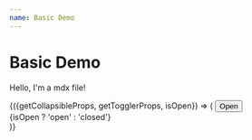 ```yaml
---
name: Basic Demo
---
```



# Basic Demo

Hello, I'm a mdx file!

<Playground>
  <Collapse defaultOpen>
    {({getCollapsibleProps, getTogglerProps, isOpen}) => (
      <React.Fragment>
        <button {...getTogglerProps()}>Open</button>
        <div
          {...getCollapsibleProps({
            style: {
              borderRadius: 3,
              border: '1px solid paleviolet',
              background: 'lightblue'
            }
          })}
        >
          {isOpen ? 'open' : 'closed'}
          <div
            style={{
              height: '300px',
              width: '100%',
            }}
          />
        </div>
      </React.Fragment>
    )}
  </Collapse>
</Playground>